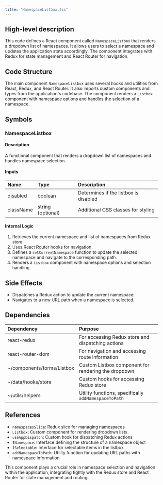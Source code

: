 ```yaml
---
title: "NamespaceListbox.tsx"
---
```


## High-level description
This code defines a React component called `NamespaceListbox` that renders a dropdown list of namespaces. It allows users to select a namespace and updates the application state accordingly. The component integrates with Redux for state management and React Router for navigation.

## Code Structure
The main component `NamespaceListbox` uses several hooks and utilities from React, Redux, and React Router. It also imports custom components and types from the application's codebase. The component renders a `Listbox` component with namespace options and handles the selection of a namespace.

## Symbols

### NamespaceListbox
#### Description
A functional component that renders a dropdown list of namespaces and handles namespace selection.

#### Inputs
| Name | Type | Description |
|:-----|:-----|:------------|
| disabled | boolean | Determines if the listbox is disabled |
| className | string (optional) | Additional CSS classes for styling |

#### Internal Logic
1. Retrieves the current namespace and list of namespaces from Redux store.
2. Uses React Router hooks for navigation.
3. Defines a `setCurrentNamespace` function to update the selected namespace and navigate to the corresponding path.
4. Renders a `Listbox` component with namespace options and selection handling.

## Side Effects
- Dispatches a Redux action to update the current namespace.
- Navigates to a new URL path when a namespace is selected.

## Dependencies
| Dependency | Purpose |
|:-----------|:--------|
| react-redux | For accessing Redux store and dispatching actions |
| react-router-dom | For navigation and accessing route information |
| ~/components/forms/Listbox | Custom Listbox component for rendering the dropdown |
| ~/data/hooks/store | Custom hooks for accessing Redux store |
| ~/utils/helpers | Utility functions, specifically `addNamespaceToPath` |

## References
- `namespacesSlice`: Redux slice for managing namespaces
- `Listbox`: Custom component for rendering dropdown lists
- `useAppDispatch`: Custom hook for dispatching Redux actions
- `INamespace`: Interface defining the structure of a namespace object
- `ISelectable`: Interface for selectable items in the listbox
- `addNamespaceToPath`: Utility function for updating URL paths with namespace information

This component plays a crucial role in namespace selection and navigation within the application, integrating tightly with the Redux store and React Router for state management and routing.